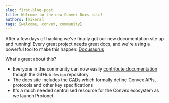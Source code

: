 ```yaml
---
slug: first-blog-post
title: Welcome to the new Convex Docs site!
authors: [mikera]
tags: [welcome, convex, community]
---
```


After a few days of hacking we've finally got our new documentation site up and running! Every great project needs great docs, and we're using a powerful tool to make this happen: [Docusaurus](https://docusaurus.io/)

What's great about this?
- Everyone in the community can now easily [contribute documentation](https://github.com/Convex-Dev/design) though the GitHub `design` repository
- The docs site includes the [CADs](/docs/cad/0000cads) which formally define Convex APIs, protocols and other key specifications
- It's a much needed centralised resource for the Convex ecosystem as we launch Protonet
